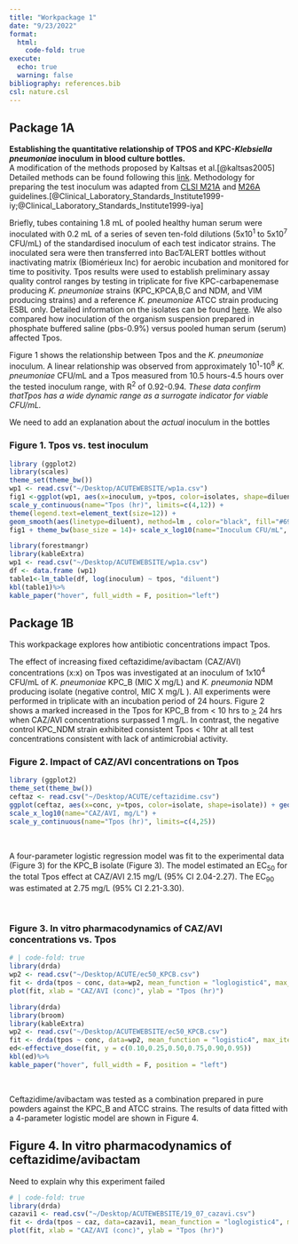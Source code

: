 ```yaml
---
title: "Workpackage 1"
date: "9/23/2022"
format: 
  html:
    code-fold: true
execute:
  echo: true
  warning: false
bibliography: references.bib
csl: nature.csl
---
```


## Package 1A

**Establishing the quantitative relationship of TPOS and KPC-*Klebsiella pneumoniae* inoculum in blood culture bottles.** <br> A modification of the methods proposed by Kaltsas et al.[@kaltsas2005] Detailed methods can be found following this [link](Protocols.html). Methodology for preparing the test inoculum was adapted from [CLSI M21A](CLSI_M21A.pdf) and [M26A](CLSI_M26A.pdf) guidelines.[@Clinical_Laboratory_Standards_Institute1999-iy;@Clinical_Laboratory_Standards_Institute1999-iya]

Briefly, tubes containing 1.8 mL of pooled healthy human serum were inoculated with 0.2 mL of a series of seven ten-fold dilutions (5x10^1^ to 5x10^7^ CFU/mL) of the standardised inoculum of each test indicator strains. The inoculated sera were then transferred into BacT⁄ALERT bottles without inactivating matrix (Biomérieux Inc) for aerobic incubation and monitored for time to positivity. Tpos results were used to establish preliminary assay quality control ranges by testing in triplicate for five KPC-carbapenemase producing *K. pneumoniae* strains (KPC_KPCA,B,C and NDM, and VIM producing strains) and a reference *K. pneumoniae* ATCC strain producing ESBL only. Detailed information on the isolates can be found [here](Protocols.html). We also compared how inoculation of the organism suspension prepared in phosphate buffered saline (pbs-0.9%) versus pooled human serum (serum) affected Tpos.

Figure 1 shows the relationship between Tpos and the *K. pneumoniae* inoculum. A linear relationship was observed from approximately 10^1^-10^8^ *K. pneumoniae* CFU/mL and a Tpos measured from 10.5 hours-4.5 hours over the tested inoculum range, with R^2^ of 0.92-0.94. *These data confirm thatTpos has a wide dynamic range as a surrogate indicator for viable CFU/mL.*

::: callout-note
We need to add an explanation about the *actual* inoculum in the bottles
:::

### Figure 1. Tpos vs. test inoculum

```r
library (ggplot2)
library(scales)
theme_set(theme_bw())
wp1 <- read.csv("~/Desktop/ACUTEWEBSITE/wp1a.csv")
fig1 <-ggplot(wp1, aes(x=inoculum, y=tpos, color=isolates, shape=diluent, fill=isolates)) + geom_point(size=4, alpha = 0.5) + 
scale_y_continuous(name="Tpos (hr)", limits=c(4,12)) +
theme(legend.text=element_text(size=12)) +
geom_smooth(aes(linetype=diluent), method=lm , color="black", fill="#69b3a2", se=TRUE, inherit.aes = TRUE )
fig1 + theme_bw(base_size = 14)+ scale_x_log10(name="Inoculum CFU/mL", breaks = trans_breaks("log10",n=7, function(x) 10^x),labels = trans_format("log10", math_format(10^.x)))

```

```r
library(forestmangr)
library(kableExtra)
wp1 <- read.csv("~/Desktop/ACUTEWEBSITE/wp1a.csv")
df <- data.frame (wp1)
table1<-lm_table(df, log(inoculum) ~ tpos, "diluent")
kbl(table1)%>%
kable_paper("hover", full_width = F, position="left")
```

## Package 1B

This workpackage explores how antibiotic concentrations impact Tpos. <br>

The effect of increasing fixed ceftazidime/avibactam (CAZ/AVI) concentrations (x:x) on Tpos was investigated at an inoculum of 1x10^4^ CFU/mL of *K. pneumoniae* KPC_B (MIC X mg/L) and *K. pneumonia* NDM producing isolate (negative control, MIC X mg/L ). All experiments were performed in triplicate with an incubation period of 24 hours. Figure 2 shows a marked increased in the Tpos for KPC_B from \< 10 hrs to [\>]{.underline} 24 hrs when CAZ/AVI concentrations surpassed 1 mg/L. In contrast, the negative control KPC_NDM strain exhibited consistent Tpos \< 10hr at all test concentrations consistent with lack of antimicrobial activity.

### Figure 2. Impact of CAZ/AVI concentrations on Tpos

```r
library (ggplot2)
theme_set(theme_bw())
ceftaz <- read.csv("~/Desktop/ACUTE/ceftazidime.csv")
ggplot(ceftaz, aes(x=conc, y=tpos, color=isolate, shape=isolate)) + geom_point(size=4, alpha = 0.7)+ 
scale_x_log10(name="CAZ/AVI, mg/L") +
scale_y_continuous(name="Tpos (hr)", limits=c(4,25)) 

```

<br>

A four-parameter logistic regression model was fit to the experimental data (Figure 3) for the KPC_B isolate (Figure 3). The model estimated an EC~50~ for the total Tpos effect at CAZ/AVI 2.15 mg/L (95% CI 2.04-2.27). The EC~90~ was estimated at 2.75 mg/L (95% CI 2.21-3.30).

<br>

### Figure 3. In vitro pharmacodynamics of CAZ/AVI concentrations vs. Tpos

```r
# | code-fold: true
library(drda)
wp2 <- read.csv("~/Desktop/ACUTE/ec50_KPCB.csv")
fit <- drda(tpos ~ conc, data=wp2, mean_function = "loglogistic4", max_iter = 1000)
plot(fit, xlab = "CAZ/AVI (conc)", ylab = "Tpos (hr)")

```

```r
library(drda)
library(broom)
library(kableExtra)
wp2 <- read.csv("~/Desktop/ACUTEWEBSITE/ec50_KPCB.csv")
fit <- drda(tpos ~ conc, data=wp2, mean_function = "logistic4", max_iter = 1000)
ed<-effective_dose(fit, y = c(0.10,0.25,0.50,0.75,0.90,0.95))
kbl(ed)%>%
kable_paper("hover", full_width = F, position = "left")
```

<br>

Ceftazidime/avibactam was tested as a combination prepared in pure powders against the KPC_B and ATCC strains. The results of data fitted with a 4-parameter logistic model are shown in Figure 4.

## Figure 4. In vitro pharmacodynamics of ceftazidime/avibactam 

::: callout-important
Need to explain why this experiment failed
:::

```r
# | code-fold: true
library(drda)
cazavi1 <- read.csv("~/Desktop/ACUTEWEBSITE/19_07_cazavi.csv")
fit <- drda(tpos ~ caz, data=cazavi1, mean_function = "loglogistic4", max_iter = 1000)
plot(fit, xlab = "CAZ/AVI (conc)", ylab = "Tpos (hr)")

```
